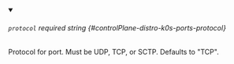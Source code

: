 
<details className="config-field" data-expandable="false" open>
<summary>

###### `protocol` <span className="config-field-required" data-required="false">required</span> <span className="config-field-type">string</span> <span className="config-field-default"></span> <span className="config-field-enum"></span> {#controlPlane-distro-k0s-ports-protocol}

Protocol for port. Must be UDP, TCP, or SCTP.
Defaults to "TCP".

</summary>



</details>
